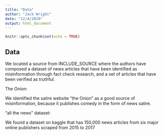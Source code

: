 ```yaml
---
title: "Data"
author: "Jack Wright"
date: "12/4/2020"
output: html_document
---
```


```r
knitr::opts_chunk$set(echo = TRUE)
```

## Data

We located a source from INCLUDE_SOURCE where the authors have composed a dataset of news articles that have been identified as misinformation through fact check research, and a set of articles that have been verified as truthful.

The Onion:

We identified the satire website "the Onion" as a good source of misinformation, because it publishes comedy in the form of news satire. 

"all the news" dataset:

We found a dataset on kaggle that has 150,000 news articles from six major online publishers scraped from 2015 to 2017 

